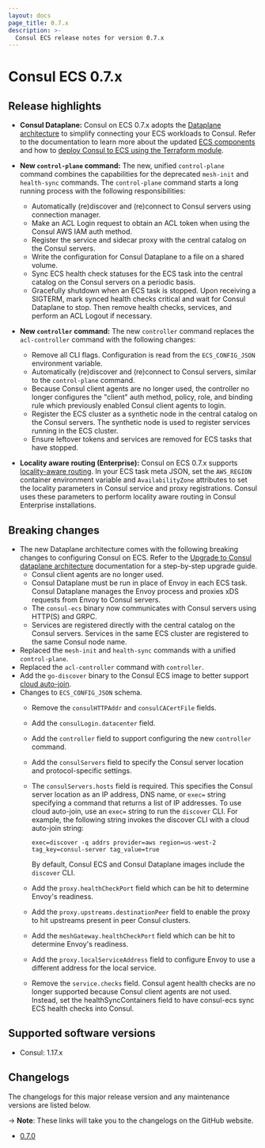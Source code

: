 ```yaml
---
layout: docs
page_title: 0.7.x
description: >-
  Consul ECS release notes for version 0.7.x
---
```


# Consul ECS 0.7.x

## Release highlights

- **Consul Dataplane:** Consul on ECS 0.7.x adopts the [Dataplane architecture](/consul/docs/architecture/control-plane/dataplane) to simplify connecting your ECS workloads to Consul. Refer to the documentation to learn more about the updated [ECS components](/consul/docs/ecs/architecture) and how to [deploy Consul to ECS using the Terraform module](/consul/docs/ecs/deploy/terraform).

- **New `control-plane` command:** The new, unified `control-plane` command combines the capabilities for the deprecated `mesh-init` and `health-sync` commands. The `control-plane` command starts a long running process with the following responsibilities:
  - Automatically (re)discover and (re)connect to Consul servers using connection manager.
  - Make an ACL Login request to obtain an ACL token when using the Consul AWS IAM auth method.
  - Register the service and sidecar proxy with the central catalog on the Consul servers.
  - Write the configuration for Consul Dataplane to a file on a shared volume.
  - Sync ECS health check statuses for the ECS task into the central catalog on the Consul servers on a periodic basis.
  - Gracefully shutdown when an ECS task is stopped. Upon receiving a SIGTERM, mark synced health checks critical and wait for Consul Dataplane to stop. Then remove health checks, services, and perform an ACL Logout if necessary.

- **New `controller` command:** The new `controller` command replaces the `acl-controller` command with the following changes:
  - Remove all CLI flags. Configuration is read from the `ECS_CONFIG_JSON` environment variable.
  - Automatically (re)discover and (re)connect to Consul servers, similar to the `control-plane` command.
  - Because Consul client agents are no longer used, the controller no longer configures the "client" auth method, policy, role, and binding rule which previously enabled Consul client agents to login.
  - Register the ECS cluster as a synthetic node in the central catalog on the Consul servers. The synthetic node is used to register services running in the ECS cluster.
  - Ensure leftover tokens and services are removed for ECS tasks that have stopped.

- **Locality aware routing (Enterprise):** Consul on ECS 0.7.x supports [locality-aware routing](/consul/docs/connect/manage-traffic/route-to-local-upstreams). In your ECS task meta JSON, set the `AWS_REGION` container environment variable and `AvailabilityZone` attributes to set the locality parameters in Consul service and proxy registrations. Consul uses these parameters to perform locality aware routing in Consul Enterprise installations.

## Breaking changes

- The new Dataplane architecture comes with the following breaking changes to configuring Consul on ECS. Refer to the [Upgrade to Consul dataplane architecture](https://developer.hashicorp.com/consul/docs/ecs/upgrade-to-dataplanes) documentation for a step-by-step upgrade guide.
  - Consul client agents are no longer used.
  - Consul Dataplane must be run in place of Envoy in each ECS task. Consul Dataplane manages the Envoy process and proxies xDS requests from Envoy to Consul servers.
  - The `consul-ecs` binary now communicates with Consul servers using HTTP(S) and GRPC.
  - Services are registered directly with the central catalog on the Consul servers. Services in the same ECS cluster are registered to the same Consul node name.
- Replaced the `mesh-init` and `health-sync` commands with a unified `control-plane`.
- Replaced the `acl-controller` command with `controller`.
- Add the `go-discover` binary to the Consul ECS image to better support [cloud auto-join](/consul/docs/install/cloud-auto-join).
- Changes to `ECS_CONFIG_JSON` schema.
  - Remove the `consulHTTPAddr` and `consulCACertFile` fields.
  - Add the `consulLogin.datacenter` field.
  - Add the `controller` field to support configuring the new `controller` command.
  - Add the `consulServers` field to specify the Consul server location and protocol-specific settings.
  - The `consulServers.hosts` field is required. This specifies the Consul server location as an IP address, DNS name, or `exec=` string specifying a command that returns a list of IP addresses. To use cloud auto-join, use an `exec=` string to run the `discover` CLI. For example, the following string invokes the discover CLI with a cloud auto-join string: 
    
    ```log
    exec=discover -q addrs provider=aws region=us-west-2 tag_key=consul-server tag_value=true
    ```
    
    By default, Consul ECS and Consul Dataplane images include the `discover` CLI.
  - Add the `proxy.healthCheckPort` field which can be hit to determine Envoy's readiness.
  - Add the `proxy.upstreams.destinationPeer` field to enable the proxy to hit upstreams present in peer Consul clusters.
  - Add the `meshGateway.healthCheckPort` field which can be hit to determine Envoy's readiness.
  - Add the `proxy.localServiceAddress` field to configure Envoy to use a different address for the local service.
  - Remove the `service.checks` field. Consul agent health checks are no longer supported because Consul client agents are not used. Instead, set the healthSyncContainers field to have consul-ecs sync ECS health checks into Consul.

## Supported software versions

- Consul: 1.17.x

## Changelogs

The changelogs for this major release version and any maintenance versions are listed below.

-> **Note**: These links will take you to the changelogs on the GitHub website.

- [0.7.0](https://github.com/hashicorp/consul-ecs/releases/tag/v0.7.0)
